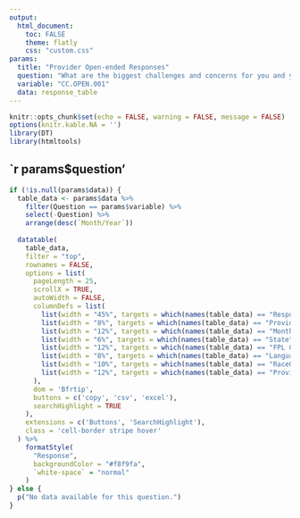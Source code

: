 ```yaml
---
output: 
  html_document:
    toc: FALSE
    theme: flatly
    css: "custom.css"
params: 
  title: "Provider Open-ended Responses"
  question: "What are the biggest challenges and concerns for you and your family right now?"
  variable: "CC.OPEN.001"
  data: response_table
---
```


```r
knitr::opts_chunk$set(echo = FALSE, warning = FALSE, message = FALSE)
options(knitr.kable.NA = '')
library(DT)
library(htmltools)
```

## `r params$question'

```r
if (!is.null(params$data)) {
  table_data <- params$data %>%
    filter(Question == params$variable) %>%
    select(-Question) %>%
    arrange(desc(`Month/Year`))
  
  datatable(
    table_data,
    filter = "top",
    rownames = FALSE,
    options = list(
      pageLength = 25,
      scrollX = TRUE,
      autoWidth = FALSE,
      columnDefs = list(
        list(width = "45%", targets = which(names(table_data) == "Response") - 1),
        list(width = "8%", targets = which(names(table_data) == "ProviderID") - 1),
        list(width = "12%", targets = which(names(table_data) == "Month/Year") - 1),
        list(width = "6%", targets = which(names(table_data) == "State") - 1),
        list(width = "12%", targets = which(names(table_data) == "FPL Category") - 1),
        list(width = "8%", targets = which(names(table_data) == "Language") - 1),
        list(width = "10%", targets = which(names(table_data) == "RaceGroup") - 1),
        list(width = "12%", targets = which(names(table_data) == "Provider Type") - 1)
      ),
      dom = 'Bfrtip',
      buttons = c('copy', 'csv', 'excel'),
      searchHighlight = TRUE
    ),
    extensions = c('Buttons', 'SearchHighlight'),
    class = 'cell-border stripe hover'
  ) %>%
    formatStyle(
      "Response",
      backgroundColor = "#f8f9fa",
      `white-space` = "normal"
    )
} else {
  p("No data available for this question.")
}
```

